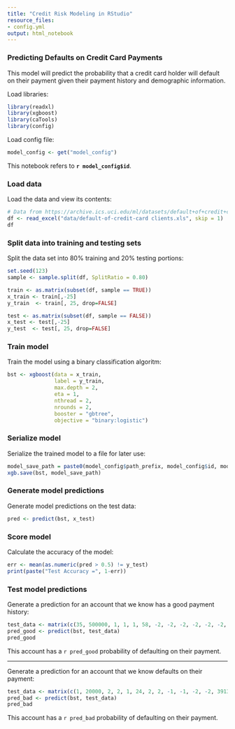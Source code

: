 ```yaml
---
title: "Credit Risk Modeling in RStudio"
resource_files:
- config.yml
output: html_notebook
---
```


### Predicting Defaults on Credit Card Payments

This model will predict the probability that a credit card holder will default on their payment given their payment history and demographic information.

Load libraries:

```r
library(readxl)
library(xgboost)
library(caTools)
library(config)
```

Load config file:

```r
model_config <- get("model_config")
```

This notebook refers to **`r model_config$id`**.

### Load data

Load the data and view its contents:

```r
# Data from https://archive.ics.uci.edu/ml/datasets/default+of+credit+card+clients
df <- read_excel("data/default-of-credit-card clients.xls", skip = 1)
df
```

### Split data into training and testing sets

Split the data set into 80% training and 20% testing portions:

```r
set.seed(123)
sample <- sample.split(df, SplitRatio = 0.80)

train <- as.matrix(subset(df, sample == TRUE))
x_train <- train[,-25]
y_train  <- train[, 25, drop=FALSE]

test <- as.matrix(subset(df, sample == FALSE))
x_test <- test[,-25]
y_test  <- test[, 25, drop=FALSE]
```

### Train model

Train the model using a binary classification algoritm:

```r
bst <- xgboost(data = x_train,
               label = y_train,
               max.depth = 2,
               eta = 1,
               nthread = 2,
               nrounds = 2,
               booster = "gbtree",
               objective = "binary:logistic")
```

### Serialize model

Serialize the trained model to a file for later use:

```r
model_save_path = paste0(model_config$path_prefix, model_config$id, model_config$path_suffix)
xgb.save(bst, model_save_path)
```

### Generate model predictions

Generate model predictions on the test data:

```r
pred <- predict(bst, x_test)
```

### Score model

Calculate the accuracy of the model:

```r
err <- mean(as.numeric(pred > 0.5) != y_test)
print(paste("Test Accuracy =", 1-err))
```

### Test model predictions

Generate a prediction for an account that we know has a good payment history:

```r
test_data <- matrix(c(35, 500000, 1, 1, 1, 58, -2, -2, -2, -2, -2, -2, 13709, 5006, 31130, 3180, 0, 5293, 5006, 31178, 3180, 0, 5293, 768), nrow = 1)
pred_good <- predict(bst, test_data)
pred_good
```

This account has a `r pred_good` probability of defaulting on their payment.

---

Generate a prediction for an account that we know defaults on their payment:

```r
test_data <- matrix(c(1, 20000, 2, 2, 1, 24, 2, 2, -1, -1, -2, -2, 3913, 3102, 689, 0, 0, 0, 0, 689, 0, 0, 0, 0), nrow = 1)
pred_bad <- predict(bst, test_data)
pred_bad
```

This account has a `r pred_bad` probability of defaulting on their payment.
